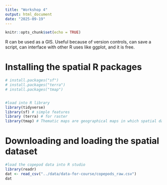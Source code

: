 ```yaml
---
title: "Workshop 4"
output: html_document
date: "2025-09-19"
---
```


```r
knitr::opts_chunk$set(echo = TRUE)
```


R can be used as a GIS. Useful because of version controls, can save a script, can interface with other R uses like ggplot, and it is free.

# Installing the spatial R packages

```r
# install.packages("sf") 
# install.packages("terra")
# install.packages("tmap")


#load into R library
library(tidyverse)
library(sf) # simple features
library (terra) # for raster
library(tmap) # Thematic maps are geographical maps in which spatial data distributions are visualized
```

# Downloading and loading the spatial dataset

```r
#load the copepod data into R studio
library(readr)
dat <- read_csv("../data/data-for-course/copepods_raw.csv")
dat
```


